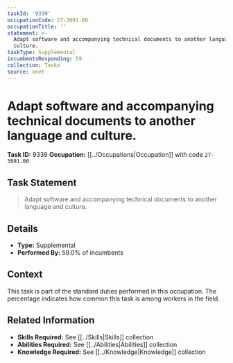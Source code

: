 ```yaml
---
taskId: '9339'
occupationCode: 27-3091.00
occupationTitle: ''
statement: >-
  Adapt software and accompanying technical documents to another language and
  culture.
taskType: Supplemental
incumbentsResponding: 59
collection: Tasks
source: onet
---
```

# Adapt software and accompanying technical documents to another language and culture.

**Task ID:** 9339
**Occupation:** [[../Occupations|Occupation]] with code `27-3091.00`

## Task Statement

> Adapt software and accompanying technical documents to another language and culture.

## Details

- **Type:** Supplemental
- **Performed By:** 59.0% of incumbents

## Context

This task is part of the standard duties performed in this occupation. The percentage indicates how common this task is among workers in the field.

## Related Information

- **Skills Required:** See [[../Skills|Skills]] collection
- **Abilities Required:** See [[../Abilities|Abilities]] collection
- **Knowledge Required:** See [[../Knowledge|Knowledge]] collection
